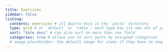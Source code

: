 ```yaml
---
title: Exercices
sidebar: false
listing: 
  contents: exercices # all Quarto docs in the `posts` directory
  type: grid # or `default` or `table`; each type has its own set of yaml options
  sort: "date desc" # can also sort on more than one field
  categories: true # allows you to sort posts by assigned categories
  # image-placeholder: the default image for items if they have no image
---
```


